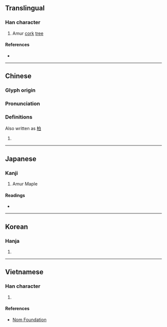 {{also|蘗}}
{{character info/new}}
==Translingual==

===Han character===
{{Han char|rn=75|rad=木|as=13|sn=17|four=70904|canj=SJD|ids=⿱辟木}}

# Amur [[cork]] [[tree]] {{gloss|{{taxlink|Phellodendron amurense|species|noshow=1}}}}

====References====
* {{Han ref|kx=0557.040|dkj=15669|dj=0946.130|hdz=21306.020|uh=6A97|ud=27287|bh=C0D0|bd=49360}}

----

==Chinese==
{{zh-forms}}

===Glyph origin===
{{Han etym}}

{{Han compound|辟|木|t2=tree|ls=psc|c1=p|c2=s}}

===Pronunciation===
{{zh-pron
|m=bò
|c=baak3,paak3
|mc=y
|oc=y
|ma=
|cat=pn
}}

===Definitions===
{{zh-hanzi}}

Also written as [[柏]]

# {{rfdef|lang=zh}}

----

==Japanese==

===Kanji===
{{ja-kanji|grade=|rs=木13}}

# Amur Maple

====Readings====
* {{ja-readings|on=[[はく]] (haku), [[びゃく]] (byaku)|kun=[[きわだ]] (kiwada)}}

----

==Korean==

===Hanja===
{{ko-hanja|hangeul=벽|eumhun=|rv=byeok|mr=pyŏk|y=pyek}}

# {{defn|lang=ko|sort=木13}}

----

==Vietnamese==

===Han character===
{{vi-readings|rs=木13|hanviet=bá}}

# {{defn|lang=vi|sort=木13}}

====References====
* [http://nomfoundation.org/common/nom_details.php?codepoint=6a97 Nom Foundation]